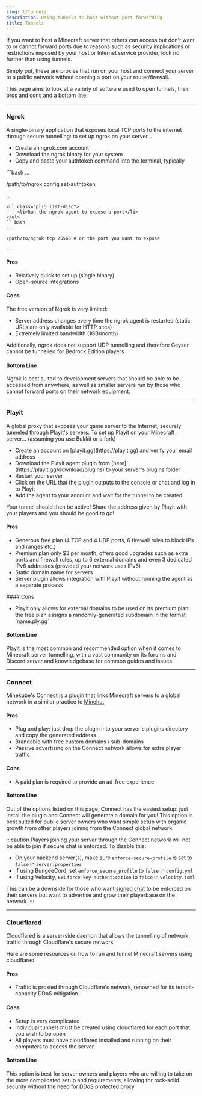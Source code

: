 ```yaml
---
slug: t/tunnels
description: Using tunnels to host without port forwarding
title: Tunnels
---
```



If you want to host a Minecraft server that others can access but don't want to or cannot forward ports due to reasons such as security implications or restrictions imposed by your host or Internet service provider, look no further than using tunnels.

Simply put, these are proxies that run on your host and connect your server to a public network without opening a port on your router/firewall.

This page aims to look at a variety of software used to open tunnels, their pros and cons and a bottom line:

---

### Ngrok

A single-binary application that exposes local TCP ports to the internet through secure tunnelling: to set up ngrok on your server...

<ul class="pl-5 list-disc">
    <li>Create an ngrok.com account</li>
    <li>Download the ngrok binary for your system</li>
    <li>Copy and paste your authtoken command into the terminal, typically</li>
</ul>
```bash
...

/path/to/ngrok config set-authtoken <token>

...

````
<ul class="pl-5 list-disc">
    <li>Run the ngrok agent to expose a port</li>
</ul>
```bash
...

/path/to/ngrok tcp 25565 # or the port you want to expose

...
````

#### Pros

<ul class="pl-5 list-disc">
    <li>Relatively quick to set up (single binary)</li>
    <li>Open-source integrations</li>
</ul>

#### Cons

The free version of Ngrok is very limited:

<ul class="pl-5 list-disc">
    <li>Server address changes every time the ngrok agent is restarted (static URLs are only available for HTTP sites)</li>
    <li>Extremely limited bandwidth (1GB/month)</li>
</ul>

Additionally, ngrok does not support UDP tunnelling and therefore Geyser cannot be tunnelled for Bedrock Edition players

#### Bottom Line

Ngrok is best suited to development servers that should be able to be accessed from anywhere, as well as smaller servers run by those who cannot forward ports on their network equipment.

<LinkCard
  title="Website"
  href="https://ngrok.com"
/>

---

### Playit

A global proxy that exposes your game server to the Internet, securely tunneled through Playit's servers. To set up Playit on your Minecraft server... (assuming you use Bukkit or a fork)

<ul class="pl-5 list-disc">
    <li>Create an account on [playit.gg](https://playit.gg) and verify your email address</li>
    <li>Download the Playit agent plugin from [here](https://playit.gg/download/plugins) to your server's plugins folder</li>
    <li>Restart your server</li>
    <li>Click on the URL that the plugin outputs to the console or chat and log in to Playit</li>
    <li>Add the agent to your account and wait for the tunnel to be created</li>
</ul>
Your tunnel should then be active! Share the address given by Playit with your players and you should be good to go!

#### Pros

<ul class="pl-5 list-disc">
    <li>Generous free plan (4 TCP and 4 UDP ports, 6 firewall rules to block IPs and ranges etc.)</li>
    <li>Premium plan only $3 per month, offers good upgrades such as extra ports and firewall rules, up to 6 external domains and even 3 dedicated IPv6 addresses (provided your network uses IPv6)</li>
    <li>Static domain name for servers</li>
    <li>Server plugin allows integration with Playit without running the agent as a separate process</li>
</ul>
#### Cons
<ul class="pl-5 list-disc">
    <li>Playit only allows for external domains to be used on its premium plan: the free plan assigns a randomly-generated subdomain in the format `name.ply.gg`</li>
</ul>

#### Bottom Line

Playit is the most common and recommended option when it comes to Minecraft server tunnelling, with a vast community on its forums and Discord server and knowledgebase for common guides and issues.

<LinkCard
  title="Website"
  href="https://playit.gg"
/>

---

### Connect

Minekube's Connect is a plugin that links Minecraft servers to a global network in a similar practice to [Minehut](https://minehut.com)

#### Pros

<ul class="pl-5 list-disc">
    <li>Plug and play: just drop the plugin into your server's plugins directory and copy the generated address</li>
    <li>Brandable with free custom domains / sub-domains</li>
    <li>Passive advertising on the Connect network allows for extra player traffic</li>
</ul>

#### Cons

<ul class="pl-5 list-disc">
    <li>A paid plan is required to provide an ad-free experience</li>
</ul>

#### Bottom Line

Out of the options listed on this page, Connect has the easiest setup: just install the plugin and Connect will generate a domain for you!
This option is best suited for public server owners who want simple setup with organic growth from other players joining from the Connect global network.

:::caution
Players joining your server through the Connect network will not be able to join if secure chat is enforced. To disable this:

- On your backend server(s), make sure `enforce-secure-profile` is set to `false` in `server.properties`
- If using BungeeCord, set `enforce_secure_profile` to `false` in `config.yml`
- If using Velocity, set `force-key-authentication` to `false` in `velocity.toml`

This can be a downside for those who want [signed chat](/t/signed-chat) to be enforced on their servers but want to advertise and grow their playerbase on the network.
:::

<LinkCard
  title="Website"
  href="https://connect.minekube.com/"
/>

---

### Cloudflared

Cloudflared is a server-side daemon that allows the tunnelling of network traffic through Cloudflare's secure network

Here are some resources on how to run and tunnel Minecraft servers using cloudflared:
<CardGrid>
<LinkCard title="Cloudflare Community" href="https://community.cloudflare.com/t/would-i-be-able-to-use-cloudflare-tunnel-to-host-a-minecraft-server/383942" />
<LinkCard title="Cyb3r Jak3" href="https://blog.cyberjake.xyz/post/2022-03-26-cloudflared-minecraft/" />
</CardGrid>

#### Pros

<ul class="pl-5 list-disc">
    <li>Traffic is proxied through Cloudflare's network, renowned for its terabit-capacity DDoS mitigation.</li>
</ul>

#### Cons

<ul class="pl-5 list-disc">
    <li>Setup is very complicated</li>
    <li>Individual tunnels must be created using cloudflared for each port that you wish to be open</li>
    <li>All players must have cloudflared installed and running on their computers to access the server</li>
</ul>

#### Bottom Line

This option is best for server owners and players who are willing to take on the more complicated setup and requirements, allowing for rock-solid security without the need for DDoS protected proxy

<LinkCard
  title="Developer Docs"
  href="https://developers.cloudflare.com/cloudflare-one/connections/connect-networks/downloads/"
/>
